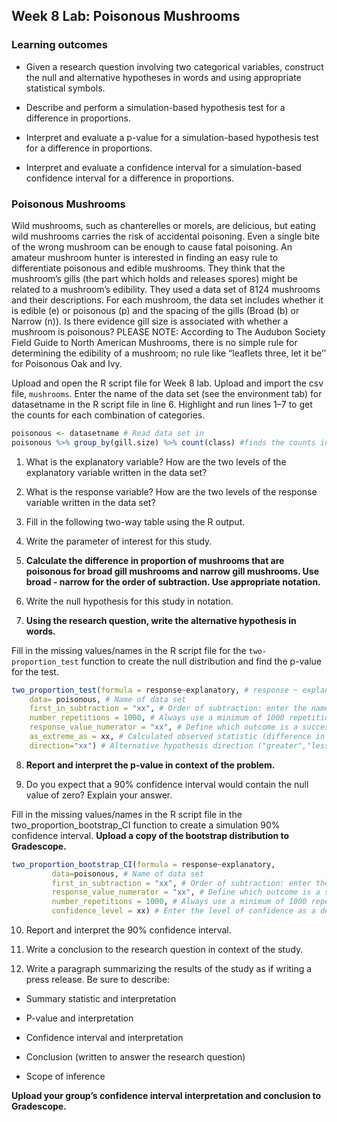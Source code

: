 ## Week 8 Lab:  Poisonous Mushrooms 

\setstretch{1}

### Learning outcomes

* Given a research question involving two categorical variables, construct the null and alternative hypotheses
  in words and using appropriate statistical symbols.
  
* Describe and perform a simulation-based hypothesis test for a difference in proportions.

* Interpret and evaluate a p-value for a simulation-based hypothesis test for a difference in proportions.

* Interpret and evaluate a confidence interval for a simulation-based confidence interval for a difference in proportions.

### Poisonous Mushrooms

Wild mushrooms, such as chanterelles or morels, are delicious, but eating wild mushrooms carries the risk of accidental poisoning. Even a single bite of the wrong mushroom can be enough to cause fatal poisoning. An amateur mushroom hunter is interested in finding an easy rule to differentiate poisonous and edible mushrooms. They think that the mushroom’s gills (the part which holds and releases spores) might be related to a mushroom’s edibility. They used a data set of 8124 mushrooms and their descriptions. For each mushroom, the data set includes whether it is edible (e) or poisonous (p) and the spacing of the gills (Broad (b) or Narrow (n)).  Is there evidence gill size is associated with whether a mushroom is poisonous?  PLEASE NOTE: According to The Audubon Society Field Guide to North American Mushrooms, there is no simple rule for determining the edibility of a mushroom; no rule like "leaflets three, let it be'' for Poisonous Oak and Ivy. 

Upload and open the R script file for Week 8 lab. Upload and import the csv file, `mushrooms`. Enter the name of the data set (see the environment tab) for datasetname in the R script file in line 6. Highlight and run lines 1--7 to get the counts for each combination of categories.

```r
poisonous <- datasetname # Read data set in
poisonous %>% group_by(gill.size) %>% count(class) #finds the counts in each group
```

1. What is the explanatory variable?  How are the two levels of the explanatory variable written in the data set?

\vspace{0.5in}

2. What is the response variable? How are the two levels of the response variable written in the data set?

\vspace{0.5in}

<!-- 3. What is the scope of inference for this study? -->

\newpage

3. Fill in the following two-way table using the R output.

\begin{center}
\begin{tabular}{|c|c|c|c|}\hline
& \multicolumn{2}{|c|}{\textbf{Gill Size}} & \\ \hline
\textbf{Edible} & Broad & Narrow & Total \\ \hline
 Poisonous & & & \\ 
 & & & \\ \hline
Edible & & & \\ 
 & & & \\ \hline
 Total & & & \\ 
 & & & \\ \hline
\end{tabular}
\end{center}

4. Write the parameter of interest for this study.

\vspace{1in}

5. **Calculate the difference in proportion of mushrooms that are poisonous for broad gill mushrooms and narrow gill mushrooms.  Use broad - narrow for the order of subtraction.  Use appropriate notation.**

\vspace{0.8in}

<!-- Use the provided R script file to create a segmented bar plot of the data.  Make sure to title your plot.  Highlight and run lines 14--20. -->

<!-- ```{r, out.width="60%", echo=TRUE, eval=FALSE} -->
<!-- injuries %>% # Data set piped into... -->
<!--   ggplot(aes(x = Injury.Site, fill = Lethal)) +   # This specifies the variables -->
<!--   geom_bar(stat = "count", position = "fill") +  # Tell it to make a stacked bar plot -->
<!--   labs(title = "Title",  # Make sure to title your plot  -->
<!--        x = "Location of Injury",   # Label the x axis -->
<!--        y = "") +  # Remove y axis label -->
<!--   scale_fill_grey()  # Make figure black and white -->
<!-- ``` -->
<!-- 7.  Based on the plot does there appear to be an association between the variables?  Explain your answer. -->

\vspace{1in}

6.  Write the null hypothesis for this study in notation.

\vspace{0.25in}

7.  **Using the research question, write the alternative hypothesis in words.**

\vspace{1in}
\newpage

Fill in the missing values/names in the R script file for the `two-proportion_test` function to create the null distribution and find the p-value for the test.

```r
two_proportion_test(formula = response~explanatory, # response ~ explanatory
    data= poisonous, # Name of data set
    first_in_subtraction = "xx", # Order of subtraction: enter the name of Group 1
    number_repetitions = 1000, # Always use a minimum of 1000 repetitions
    response_value_numerator = "xx", # Define which outcome is a success 
    as_extreme_as = xx, # Calculated observed statistic (difference in sample proportions)
    direction="xx") # Alternative hypothesis direction ("greater","less","two-sided")
```

8.  **Report and interpret the p-value in context of the problem.**

\vspace{0.8in}

9.  Do you expect that a 90\% confidence interval would contain the null value of zero?  Explain your answer.

\vspace{0.8in}

Fill in the missing values/names in the R script file in the two_proportion_bootstrap_CI function to create a simulation 90\% confidence interval.  **Upload a copy of the bootstrap distribution to Gradescope.**

```r
two_proportion_bootstrap_CI(formula = response~explanatory, 
         data=poisonous, # Name of data set
         first_in_subtraction = "xx", # Order of subtraction: enter the name of Group 1
         response_value_numerator = "xx", # Define which outcome is a success 
         number_repetitions = 1000, # Always use a minimum of 1000 repetitions
         confidence_level = xx) # Enter the level of confidence as a decimal
```

10. Report and interpret the 90\% confidence interval.

\vspace{0.8in}

11.  Write a conclusion to the research question in context of the study.

\newpage

12.  Write a paragraph summarizing the results of the study as if writing a press release.  Be sure to describe:

* Summary statistic and interpretation

* P-value and interpretation

* Confidence interval and interpretation

* Conclusion (written to answer the research question)

* Scope of inference

**Upload your group's confidence interval interpretation and conclusion to Gradescope.** 

\newpage

